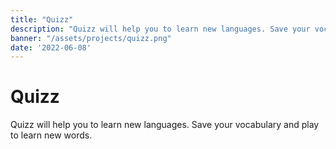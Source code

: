 ```yaml
---
title: "Quizz"
description: "Quizz will help you to learn new languages. Save your vocabulary and play to learn new words."
banner: "/assets/projects/quizz.png"
date: '2022-06-08'
---
```


# Quizz

Quizz will help you to learn new languages. Save your vocabulary and play to learn new words.